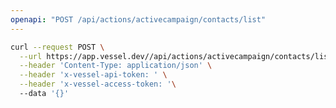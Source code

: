 ```yaml
---
openapi: "POST /api/actions/activecampaign/contacts/list"
---
```


<RequestExample>

```bash Request
curl --request POST \
  --url https://app.vessel.dev//api/actions/activecampaign/contacts/list \
  --header 'Content-Type: application/json' \
  --header 'x-vessel-api-token: ' \
  --header 'x-vessel-access-token: '\ 
  --data '{}'
```

</RequestExample>


      